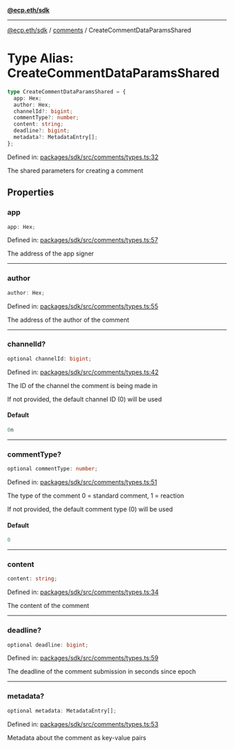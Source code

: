 [**@ecp.eth/sdk**](../../index.mdx)

***

[@ecp.eth/sdk](/sdk-reference/index.mdx) / [comments](/sdk-reference/comments/index.mdx) / CreateCommentDataParamsShared

# Type Alias: CreateCommentDataParamsShared

```ts
type CreateCommentDataParamsShared = {
  app: Hex;
  author: Hex;
  channelId?: bigint;
  commentType?: number;
  content: string;
  deadline?: bigint;
  metadata?: MetadataEntry[];
};
```

Defined in: [packages/sdk/src/comments/types.ts:32](https://github.com/ecp-eth/comments-monorepo/blob/main/packages/sdk/src/comments/types.ts#L32)

The shared parameters for creating a comment

## Properties

### app

```ts
app: Hex;
```

Defined in: [packages/sdk/src/comments/types.ts:57](https://github.com/ecp-eth/comments-monorepo/blob/main/packages/sdk/src/comments/types.ts#L57)

The address of the app signer

***

### author

```ts
author: Hex;
```

Defined in: [packages/sdk/src/comments/types.ts:55](https://github.com/ecp-eth/comments-monorepo/blob/main/packages/sdk/src/comments/types.ts#L55)

The address of the author of the comment

***

### channelId?

```ts
optional channelId: bigint;
```

Defined in: [packages/sdk/src/comments/types.ts:42](https://github.com/ecp-eth/comments-monorepo/blob/main/packages/sdk/src/comments/types.ts#L42)

The ID of the channel the comment is being made in

If not provided, the default channel ID (0) will be used

#### Default

```ts
0n
```

***

### commentType?

```ts
optional commentType: number;
```

Defined in: [packages/sdk/src/comments/types.ts:51](https://github.com/ecp-eth/comments-monorepo/blob/main/packages/sdk/src/comments/types.ts#L51)

The type of the comment
0 = standard comment, 1 = reaction

If not provided, the default comment type (0) will be used

#### Default

```ts
0
```

***

### content

```ts
content: string;
```

Defined in: [packages/sdk/src/comments/types.ts:34](https://github.com/ecp-eth/comments-monorepo/blob/main/packages/sdk/src/comments/types.ts#L34)

The content of the comment

***

### deadline?

```ts
optional deadline: bigint;
```

Defined in: [packages/sdk/src/comments/types.ts:59](https://github.com/ecp-eth/comments-monorepo/blob/main/packages/sdk/src/comments/types.ts#L59)

The deadline of the comment submission in seconds since epoch

***

### metadata?

```ts
optional metadata: MetadataEntry[];
```

Defined in: [packages/sdk/src/comments/types.ts:53](https://github.com/ecp-eth/comments-monorepo/blob/main/packages/sdk/src/comments/types.ts#L53)

Metadata about the comment as key-value pairs

